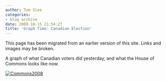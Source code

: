 ```yaml
---
author: Tom Slee
categories:
- blog archive
date: 2008-10-15 21:54:27
title: 'Graph Time: Canadian Election'
---
```


::: {.callout-note}

This page has been migrated from an earlier version of this site. 
Links and images may be broken.

:::



				

A graph of what Canadian voters did yesterday, and what the House of Commons looks like now.

[![Commons2008](http://whimsley.typepad.com/.a/6a00d83451d3b369e20105358fe6dc970c-800wi)](http://whimsley.typepad.com/.a/6a00d83451d3b369e20105358fe6dc970c-pi)
  


  


  



		
